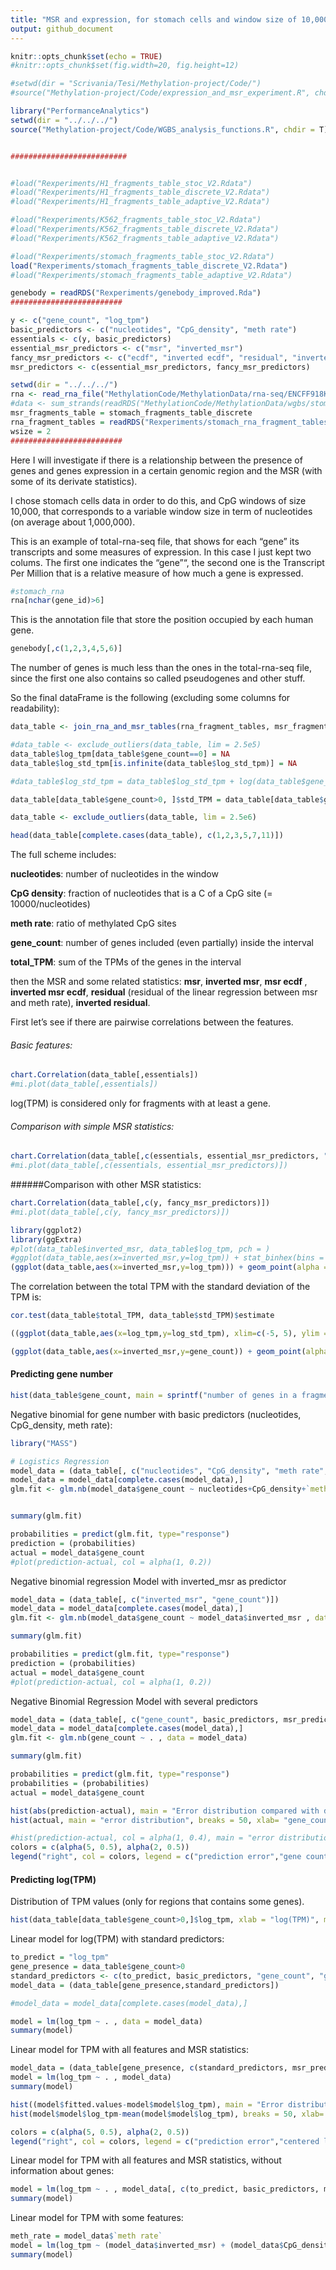 ```yaml
---
title: "MSR and expression, for stomach cells and window size of 10,000"
output: github_document
---
```


```r
knitr::opts_chunk$set(echo = TRUE)
#knitr::opts_chunk$set(fig.width=20, fig.height=12) 

#setwd(dir = "Scrivania/Tesi/Methylation-project/Code/")
#source("Methylation-project/Code/expression_and_msr_experiment.R", chdir = T)
```



```r
library("PerformanceAnalytics")
setwd(dir = "../../../")
source("Methylation-project/Code/WGBS_analysis_functions.R", chdir = T)


##########################


#load("Rexperiments/H1_fragments_table_stoc_V2.Rdata")
#load("Rexperiments/H1_fragments_table_discrete_V2.Rdata")
#load("Rexperiments/H1_fragments_table_adaptive_V2.Rdata")

#load("Rexperiments/K562_fragments_table_stoc_V2.Rdata")
#load("Rexperiments/K562_fragments_table_discrete_V2.Rdata")
#load("Rexperiments/K562_fragments_table_adaptive_V2.Rdata")

#load("Rexperiments/stomach_fragments_table_stoc_V2.Rdata")
load("Rexperiments/stomach_fragments_table_discrete_V2.Rdata")
#load("Rexperiments/stomach_fragments_table_adaptive_V2.Rdata")

genebody = readRDS("Rexperiments/genebody_improved.Rda")
#########################

y <- c("gene_count", "log_tpm")
basic_predictors <- c("nucleotides", "CpG_density", "meth rate")
essentials <- c(y, basic_predictors)
essential_msr_predictors <- c("msr", "inverted_msr")
fancy_msr_predictors <- c("ecdf", "inverted ecdf", "residual", "inverted_residual")
msr_predictors <- c(essential_msr_predictors, fancy_msr_predictors)
```


```r
setwd(dir = "../../../")
rna <- read_rna_file("MethylationCode/MethylationData/rna-seq/ENCFF918KPC_stomach.tsv")
#data <- sum_strands(readRDS("MethylationCode/MethylationData/wgbs/stomach.Rda"))
msr_fragments_table = stomach_fragments_table_discrete
rna_fragment_tables = readRDS("Rexperiments/stomach_rna_fragment_tables.Rda")
wsize = 2
#########################
```

Here I will investigate if there is a relationship between the presence of genes and genes expression in a certain genomic region and the MSR (with some of its derivate statistics).

I chose stomach cells data in order to do this, and CpG windows of size 10,000, that corresponds to a variable window size in term of nucleotides (on average about 1,000,000).


This is an example of total-rna-seq file, that shows for each "gene" its transcripts and some measures of expression. In this case I just kept two colums.
The first one indicates the "gene"", the second one is the Transcript Per Million that is a relative measure of how much a gene is expressed.

```r
#stomach_rna
rna[nchar(gene_id)>6]
```

This is the annotation file that store the position occupied by each human gene.

```r
genebody[,c(1,2,3,4,5,6)]
```
The number of genes is much less than the ones in the total-rna-seq file, since the first one also contains so called pseudogenes and other stuff.



So the final dataFrame is the following (excluding some columns for readability):
```r
data_table <- join_rna_and_msr_tables(rna_fragment_tables, msr_fragments_table, wsize)

#data_table <- exclude_outliers(data_table, lim = 2.5e5)
data_table$log_tpm[data_table$gene_count==0] = NA
data_table$log_std_tpm[is.infinite(data_table$log_std_tpm)] = NA

#data_table$log_std_tpm = data_table$log_std_tpm + log(data_table$gene_count-1) - log(data_table$gene_count)

data_table[data_table$gene_count>0, ]$std_TPM = data_table[data_table$gene_count>0, ]$std_TPM * sqrt((data_table[data_table$gene_count>0, ]$gene_count-1)/ (data_table[data_table$gene_count>0, ]$gene_count))

data_table <- exclude_outliers(data_table, lim = 2.5e6)
```

```r
head(data_table[complete.cases(data_table), c(1,2,3,5,7,11)])
```

The full scheme includes:

**nucleotides**: number of nucleotides in the window

**CpG density**: fraction of nucleotides that is a C of a CpG site (= 10000/nucleotides)

**meth rate**: ratio of methylated CpG sites

**gene_count**: number of genes included (even partially) inside the interval

**total_TPM**: sum of the TPMs of the genes in the interval

then the MSR and some related statistics: 
**msr**, **inverted msr**, **msr ecdf **, **inverted msr ecdf**, **residual** (residual of the linear regression between msr and meth rate), **inverted residual**.



First let's see if there are pairwise correlations between the features.

###### Basic features:

```r
chart.Correlation(data_table[,essentials])
#mi.plot(data_table[,essentials])
```

log(TPM) is considered only for fragments with at least a gene.

###### Comparison with simple MSR statistics:
```r
chart.Correlation(data_table[,c(essentials, essential_msr_predictors, "msr_density")])
#mi.plot(data_table[,c(essentials, essential_msr_predictors)])
```

######Comparison with other MSR statistics:
```r
chart.Correlation(data_table[,c(y, fancy_msr_predictors)])
#mi.plot(data_table[,c(y, fancy_msr_predictors)])
```


```r
library(ggplot2)
library(ggExtra)
#plot(data_table$inverted_msr, data_table$log_tpm, pch = )
#ggplot(data_table,aes(x=inverted_msr,y=log_tpm)) + stat_binhex(bins = 20) + scale_fill_viridis_c() + geom_point(shape = '.', col = 'white')
(ggplot(data_table,aes(x=inverted_msr,y=log_tpm))) + geom_point(alpha = 0.1) + ggtitle("inverted msr vs log(tpm)")
```

The correlation between the total TPM with the standard deviation of the TPM is:
```r
cor.test(data_table$total_TPM, data_table$std_TPM)$estimate
```

```r
((ggplot(data_table,aes(x=log_tpm,y=log_std_tpm), xlim=c(-5, 5), ylim = c(-5, 5)) + geom_point(alpha = 0.1))) + geom_abline(col = 2 ) + ggtitle("log(tpm) msr vs log(std(tpm))")
```


```r
(ggplot(data_table,aes(x=inverted_msr,y=gene_count)) + geom_point(alpha = 0.08, col = "dark blue")) +ggtitle("inverted msr vs gene number")
```


#### Predicting gene number

```r
hist(data_table$gene_count, main = sprintf("number of genes in a fragment, mean: %s", round(mean(data_table$gene_count,na.rm = T),2)), xlab = "genes count")
```



Negative binomial for gene number with basic predictors (nucleotides, CpG_density, meth rate):

```r
library("MASS")

# Logistics Regression
model_data = (data_table[, c("nucleotides", "CpG_density", "meth rate", "gene_count")])
model_data = model_data[complete.cases(model_data),]
glm.fit <- glm.nb(model_data$gene_count ~ nucleotides+CpG_density+`meth rate`, data = model_data)


summary(glm.fit)

probabilities = predict(glm.fit, type="response")
prediction = (probabilities)
actual = model_data$gene_count
#plot(prediction-actual, col = alpha(1, 0.2))

```


Negative binomial regression Model with inverted_msr as predictor
```r
model_data = (data_table[, c("inverted_msr", "gene_count")])
model_data = model_data[complete.cases(model_data),]
glm.fit <- glm.nb(model_data$gene_count ~ model_data$inverted_msr , data = model_data)

summary(glm.fit)

probabilities = predict(glm.fit, type="response")
prediction = (probabilities)
actual = model_data$gene_count
#plot(prediction-actual, col = alpha(1, 0.2))

```


Negative Binomial Regression Model with several predictors
```r
model_data = (data_table[, c("gene_count", basic_predictors, msr_predictors)])
model_data = model_data[complete.cases(model_data),]
glm.fit <- glm.nb(gene_count ~ . , data = model_data)

summary(glm.fit)

probabilities = predict(glm.fit, type="response")
probabilities = (probabilities)
actual = model_data$gene_count

hist(abs(prediction-actual), main = "Error distribution compared with data", breaks = 50, xlab= "prediction-actual", probability = T, col = alpha(5, 0.7))
hist(actual, main = "error distribution", breaks = 50, xlab= "gene_count", col = alpha(2, 0.5), probability = T, add=T)

#hist(prediction-actual, col = alpha(1, 0.4), main = "error distribution", breaks = 50, xlab= "prediction-actual")
colors = c(alpha(5, 0.5), alpha(2, 0.5))
legend("right", col = colors, legend = c("prediction error","gene count"), fill = colors)
```


#### Predicting log(TPM)

Distribution of TPM values (only for regions that contains some genes).
```r

hist(data_table[data_table$gene_count>0,]$log_tpm, xlab = "log(TPM)", main = "", breaks = 50)
```



Linear model for log(TPM) with standard predictors:
```r
to_predict = "log_tpm"
gene_presence = data_table$gene_count>0
standard_predictors <- c(to_predict, basic_predictors, "gene_count", "genes_nucleotides_count", "msr_density")
model_data = (data_table[gene_presence,standard_predictors])

#model_data = model_data[complete.cases(model_data),]

model = lm(log_tpm ~ . , data = model_data)
summary(model)

```

Linear model for TPM with all features and MSR statistics:
```r
model_data = (data_table[gene_presence, c(standard_predictors, msr_predictors)])
model = lm(log_tpm ~ . , model_data)
summary(model)

hist((model$fitted.values-model$model$log_tpm), main = "Error distribution compared with centered data", breaks = 100, xlab= "prediction-actual", probability = F, col = alpha(5, 1))
hist(model$model$log_tpm-mean(model$model$log_tpm), breaks = 50, xlab= "log(tpm)", col = alpha(2, 0.4), probability = F, add=T)

colors = c(alpha(5, 0.5), alpha(2, 0.5))
legend("right", col = colors, legend = c("prediction error","centered log(tpm)"), fill = colors)
```

Linear model for TPM with all features and MSR statistics, without information about genes:
```r
model = lm(log_tpm ~ . , model_data[, c(to_predict, basic_predictors, msr_predictors, "msr_density")])
summary(model)
```


Linear model for TPM with some features:

```r

meth_rate = model_data$`meth rate`
model = lm(log_tpm ~ (model_data$inverted_msr) + (model_data$CpG_density) + (meth_rate) + (model_data$gene_count) + (model_data$msr), data = model_data)
summary(model)
```





